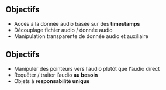 ## Objectifs {auto-animate=true}

- Accès à la donnée audio basée sur des **timestamps**
- Découplage [fichier audio]{.primary} / [donnée audio]{.secondary}
- Manipulation transparente de donnée [audio]{.primary} et [auxiliaire]{.secondary}

## Objectifs {auto-animate=true}

- Manipuler des [pointeurs]{.primary} vers l'audio plutôt que l'[audio direct]{.secondary}
- [Requêter]{.primary} / [traiter]{.secondary} l'audio **au besoin**
- Objets à **responsabilité unique**